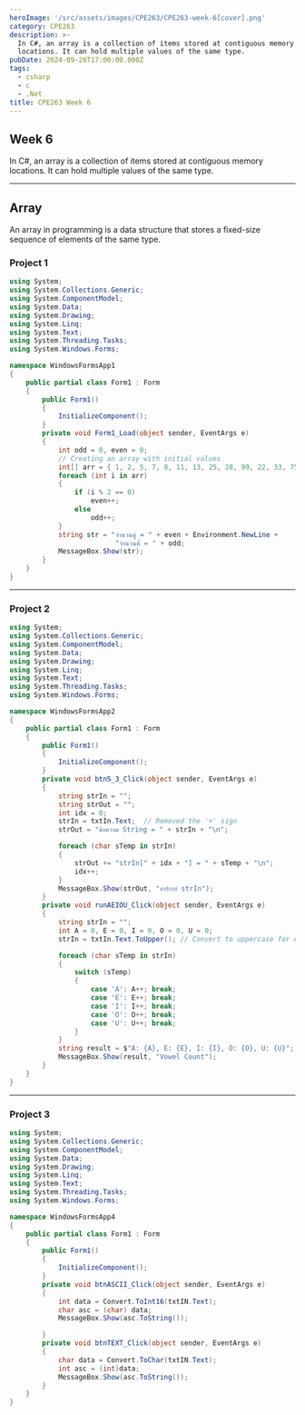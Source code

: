 ```yaml
---
heroImage: '/src/assets/images/CPE263/CPE263-week-6[cover].png'
category: CPE263
description: >-
  In C#, an array is a collection of items stored at contiguous memory
  locations. It can hold multiple values of the same type.
pubDate: 2024-09-26T17:00:00.000Z
tags:
  - csharp
  - c
  - .Net
title: CPE263 Week 6
---
```


## Week 6

In C#, an array is a collection of items stored at contiguous memory locations. It can hold multiple values of the same type.

---

## Array

An array in programming is a data structure that stores a fixed-size sequence of elements of the same type.

### Project 1

```csharp
using System;
using System.Collections.Generic;
using System.ComponentModel;
using System.Data;
using System.Drawing;
using System.Linq;
using System.Text;
using System.Threading.Tasks;
using System.Windows.Forms;

namespace WindowsFormsApp1
{
    public partial class Form1 : Form
    {
        public Form1()
        {
            InitializeComponent();
        }
        private void Form1_Load(object sender, EventArgs e)
        {
            int odd = 0, even = 0;
            // Creating an array with initial values
            int[] arr = { 1, 2, 5, 7, 8, 11, 13, 25, 28, 99, 22, 33, 75 };
            foreach (int i in arr)
            {
                if (i % 2 == 0)
                    even++;
                else
                    odd++;
            }
            string str = "จำนวนคู่ = " + even + Environment.NewLine +
                          "จำนวนคี่ = " + odd;
            MessageBox.Show(str);
        }
    }
}


```

---

### Project 2

```csharp
using System;
using System.Collections.Generic;
using System.ComponentModel;
using System.Data;
using System.Drawing;
using System.Linq;
using System.Text;
using System.Threading.Tasks;
using System.Windows.Forms;

namespace WindowsFormsApp2
{
    public partial class Form1 : Form
    {
        public Form1()
        {
            InitializeComponent();
        }
        private void btn5_3_Click(object sender, EventArgs e)
        {
            string strIn = "";
            string strOut = "";
            int idx = 0;
            strIn = txtIn.Text;  // Removed the '+' sign
            strOut = "ข้อความ String = " + strIn + "\n";

            foreach (char sTemp in strIn)
            {
                strOut += "strIn[" + idx + "] = " + sTemp + "\n";
                idx++;
            }
            MessageBox.Show(strOut, "อาร์เรย์ strIn");
        }
        private void runAEIOU_Click(object sender, EventArgs e)
        {
            string strIn = "";
            int A = 0, E = 0, I = 0, O = 0, U = 0;
            strIn = txtIn.Text.ToUpper(); // Convert to uppercase for easier comparison

            foreach (char sTemp in strIn)
            {
                switch (sTemp)
                {
                    case 'A': A++; break;
                    case 'E': E++; break;
                    case 'I': I++; break;
                    case 'O': O++; break;
                    case 'U': U++; break;
                }
            }
            string result = $"A: {A}, E: {E}, I: {I}, O: {O}, U: {U}";
            MessageBox.Show(result, "Vowel Count");
        }
    }
}
```

---

### Project 3

```csharp
using System;
using System.Collections.Generic;
using System.ComponentModel;
using System.Data;
using System.Drawing;
using System.Linq;
using System.Text;
using System.Threading.Tasks;
using System.Windows.Forms;

namespace WindowsFormsApp4
{
    public partial class Form1 : Form
    {
        public Form1()
        {
            InitializeComponent();
        }
        private void btnASCII_Click(object sender, EventArgs e)
        {
            int data = Convert.ToInt16(txtIN.Text);
            char asc = (char) data;
            MessageBox.Show(asc.ToString());

        }
        private void btnTEXT_Click(object sender, EventArgs e)
        {
            char data = Convert.ToChar(txtIN.Text);
            int asc = (int)data;
            MessageBox.Show(asc.ToString());
        }
    }
}
```
